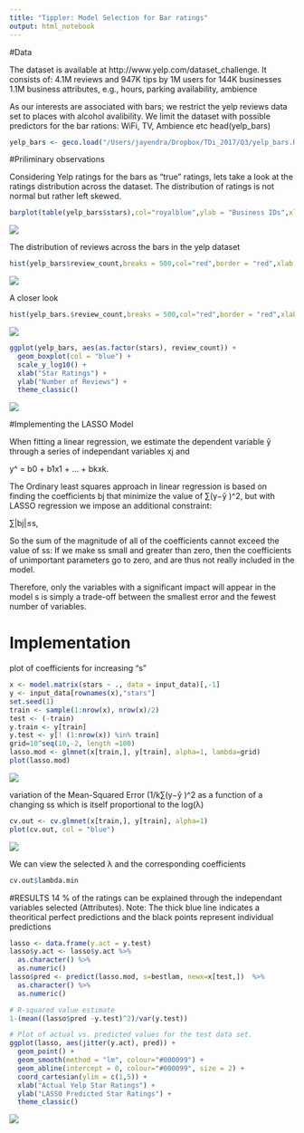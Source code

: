 ```yaml
---
title: "Tippler: Model Selection for Bar ratings"
output: html_notebook
---
```

#Data

The dataset is available at http://www.yelp.com/dataset_challenge. 
It consists of:
4.1M reviews and 947K tips by 1M users for 144K businesses
1.1M business attributes, e.g., hours, parking availability, ambience

As our interests are associated with bars; we restrict the yelp reviews data set to places with alcohol avalibility.
We limit the dataset with possible predictors for the bar rations: WiFi, TV, Ambience etc
head(yelp_bars)
```r
yelp_bars <- geco.load("/Users/jayendra/Dropbox/TDi_2017/Q3/yelp_bars.RData")
```


#Priliminary observations

Considering Yelp ratings for the bars as “true” ratings, lets take a look at the ratings distribution across the dataset.
The distribution of ratings is not normal but rather left skewed.
```r
barplot(table(yelp_bars$stars),col="royalblue",ylab = "Business IDs",xlab = "Star rating",main = "Star Rating Distribution")

```
![](images/model/stars_distros.png)


The distribution of reviews across the bars in the yelp dataset
```r

hist(yelp_bars$review_count,breaks = 500,col="red",border = "red",xlab = "Number of reviews",ylab="Business IDs",main="Distribution between Number of Businesses and Reviews")


```
![](images/model/review_distros.png)

A closer look
```r

hist(yelp_bars.$review_count,breaks = 500,col="red",border = "red",xlab = "Number of reviews",ylab="Business IDs",main="Distribution between Number of Businesses and Reviews")


```
![](images/model/review_distros_red.png)



```r

ggplot(yelp_bars, aes(as.factor(stars), review_count)) + 
  geom_boxplot(col = "blue") +
  scale_y_log10() +
  xlab("Star Ratings") +
  ylab("Number of Reviews") + 
  theme_classic()


```
![](images/model/stars_reviews.png)


#Implementing the LASSO Model

When fitting a linear regression, we estimate the dependent variable ŷ through a series of independant variables xj and

y^ = b0 + b1x1 + ... + bkxk.

The Ordinary least squares approach in linear regression is based on finding the coefficients bj that minimize the value of 
$\sum_{}$(y−ŷ )^2, but with LASSO regression we impose an additional constraint:

$\sum_{}$|bj|≤s,

So the sum of the magnitude of all of the coefficients cannot exceed the value of ss:
If we make ss small and greater than zero, then the coefficients of unimportant parameters go to zero, and are thus not really included in the model.

Therefore, only the variables with a significant impact will appear in the model
s is simply a trade-off between the smallest error and the fewest number of variables.



# Implementation

plot of coefficients for increasing "s"
```r

x <- model.matrix(stars ~ ., data = input_data)[,-1]
y <- input_data[rownames(x),"stars"]
set.seed(1)
train <- sample(1:nrow(x), nrow(x)/2)
test <- (-train)
y.train <- y[train]
y.test <- y[! (1:nrow(x)) %in% train]
grid=10^seq(10,-2, length =100)
lasso.mod <- glmnet(x[train,], y[train], alpha=1, lambda=grid)
plot(lasso.mod)


```
![](images/model/lasso_mod.png)


 variation of the Mean-Squared Error (1/k$\sum_{}$(y−ŷ )^2 as a function of a changing ss which is itself proportional to the log(λ)
```r
cv.out <- cv.glmnet(x[train,], y[train], alpha=1)
plot(cv.out, col = "blue")
```
![](images/model/cv_out.png)


We can view the selected λ and the corresponding coefficients

```r
cv.out$lambda.min

```

#RESULTS
14 % of the ratings can be explained through the independant variables selected (Attributes).
Note: The thick blue line indicates a theoritical perfect predictions and the black points represent individual predictions
```r
lasso <- data.frame(y.act = y.test)
lasso$y.act <- lasso$y.act %>%
  as.character() %>%
  as.numeric()
lasso$pred <- predict(lasso.mod, s=bestlam, newx=x[test,])  %>%
  as.character() %>%
  as.numeric()

# R-squared value estimate
1-(mean((lasso$pred -y.test)^2)/var(y.test))

# Plot of actual vs. predicted values for the test data set.
ggplot(lasso, aes(jitter(y.act), pred)) + 
  geom_point() + 
  geom_smooth(method = "lm", colour="#000099") + 
  geom_abline(intercept = 0, colour="#000099", size = 2) +
  coord_cartesian(ylim = c(1,5)) +
  xlab("Actual Yelp Star Ratings") +
  ylab("LASSO Predicted Star Ratings") + 
  theme_classic()
```

![](images/model/rmse.png)

